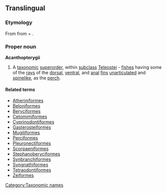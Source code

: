 {{wikispecies}}
{{wikipedia}}
==Translingual==

===Etymology===
From {{NL.|mul}} from {{etyl|grc|mul}} {{term|ἄκανθα||tr=akantha|spine|lang=grc}} + {{term|πτερύγιον||tr=pterugion|wing, fin|lang=grc}}.

===Proper noun===
'''Acanthopterygii'''

# A [[taxonomic]] [[superorder]], within [[subclass]] [[Teleostei]] - [[fish]]es having some of the [[ray]]s of the [[dorsal]], [[ventral]], and [[anal]] [[fin]]s [[unarticulated]] and [[spinelike]], as the [[perch]].

====Related terms====
*[[Atheriniformes]]
*[[Beloniformes]]
*[[Beryciformes]]
*[[Cetomimiformes]]
*[[Cyprinodontiformes]]
*[[Gasterosteiformes]]
*[[Mugiliformes]]
*[[Perciformes]]
*[[Pleuronectiformes]]
*[[Scorpaeniformes]]
*[[Stephanoberyciformes]]
*[[Synbranchiformes]]
*[[Syngnathiformes]]
*[[Tetraodontiformes]]
*[[Zeiformes]]

[[Category:Taxonomic names]]